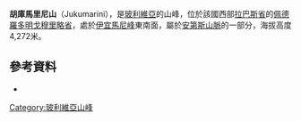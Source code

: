{{Coord|16|42|40|S|67|39|13|W|display=title}}

'''胡庫馬里尼山'''（Jukumarini），是[[玻利維亞|玻利維亞]]的山峰，位於該國西部[[拉巴斯省|拉巴斯省]]的[[佩德羅多明戈穆里略省|佩德羅多明戈穆里略省]]，處於[[伊宜馬尼峰|伊宜馬尼峰]]東南面，屬於[[安第斯山脈|安第斯山脈]]的一部分，海拔高度4,272米。

==參考資料==
*{{cite web|url=http://www.ine.gob.bo/publicaciones/visorPdf.aspx?Codigo=020102&tipo=1|title=Palca|author=<!--Staff writer(s); no by-line.-->|date=|website=|publisher=INE, Bolivia|accessdate=October 31, 2014|deadurl=yes|archiveurl=https://web.archive.org/web/20140826113647/http://www.ine.gob.bo/publicaciones/visorPdf.aspx?Codigo=020102&tipo=1|archivedate=2014年8月26日}}

{{Bolivia-geo-stub}}
[[Category:玻利維亞山峰|Category:玻利維亞山峰]]